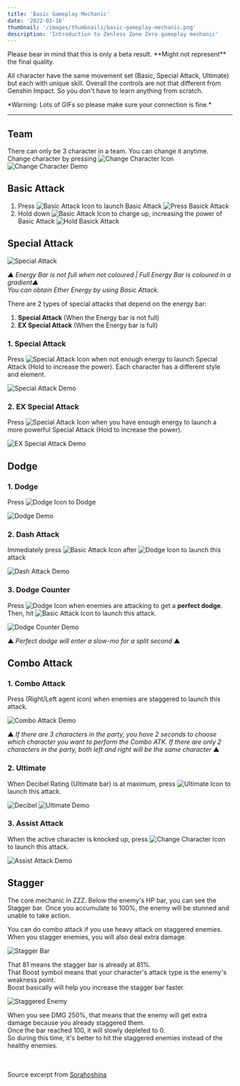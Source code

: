 ```yaml
---
title: 'Basic Gameplay Mechanic'
date: '2022-01-16'
thumbnail: '/images/thumbnails/basic-gameplay-mechanic.png'
description: 'Introduction to Zenless Zone Zero gameplay mechanic'
---
```


<p className="text-center">
  Please bear in mind that this is only a beta result. **Might not represent** the final quality.
</p>

All character have the same movement set (Basic, Special Attack, Ultimate) but each with unique skill.
Overall the controls are not that different from Genshin Impact. So you don't have to learn anything from scratch.

<p className="text-center">
  *Warning: Lots of GIFs so please make sure your connection is fine.*
</p>

<hr />

## Team
There can only be 3 character in a team. You can change it anytime. Change character by pressing <img className="inline mx-2" src="/icons/Change Character Icon.png" alt="Change Character Icon" />
<img className="mx-auto rounded-lg"  src="/images/posts/change-character-demo.gif" alt="Change Character Demo" />

## Basic Attack
<ol>
  <li>
    Press <img className="inline mx-2 my-0" src="/icons/Basic Attack Icon.png" alt="Basic Attack Icon" /> to launch Basic Attack
    <img className="mx-auto rounded-lg" src="/images/posts/press-basic-attack.gif" alt="Press Basick Attack" />
  </li>
  <li>
    Hold down <img className="inline mx-2 my-0" src="/icons/Basic Attack Icon.png" alt="Basic Attack Icon" /> to charge up, increasing the power of Basic Attack
    <img className="mx-auto rounded-lg" src="/images/posts/hold-basic-attack.gif" alt="Hold Basick Attack" />
  </li>
</ol>

## Special Attack

<img className="mx-auto rounded-lg" src="/images/posts/special-attack.png" alt="Special Attack" />

<p className="text-center">
  <em>▲ Energy Bar is not full when not coloured | Full Energy Bar is coloured in a gradient▲</em> <br />
  <em>You can obtain Ether Energy by using Basic Attack.</em>
</p>

There are 2 types of special attacks that depend on the energy bar: 
1. **Special Attack** (When the Energy bar is not full)
2. **EX Special Attack** (When the Energy bar is full)

### 1. Special Attack
Press <img className="inline mx-2 my-0" src="/icons/Special Attack Icon.png" alt="Special Attack Icon" />
when not enough energy to launch Special Attack (Hold to increase the power).
Each character has a different style and element.

<img className="mx-auto rounded-lg" src="/images/posts/special-attack-demo.gif" alt="Special Attack Demo" />

### 2. EX Special Attack
Press <img className="inline mx-2 my-0" src="/icons/Special Attack Icon.png" alt="Special Attack Icon" /> 
when you have enough energy to launch a more powerful Special Attack (Hold to increase the power).

<img className="mx-auto rounded-lg" src="/images/posts/ex-special-attack-demo.gif" alt="EX Special Attack Demo" />

## Dodge

### 1. Dodge
Press <img className="inline mx-2 my-0" src="/icons/Dodge Icon.png" alt="Dodge Icon" /> to Dodge

<img className="mx-auto rounded-lg" src="/images/posts/dodge-demo.gif" alt="Dodge Demo" />

### 2. Dash Attack
Immediately press <img className="inline mx-2 my-0" src="/icons/Basic Attack Icon.png" alt="Basic Attack Icon" />
after <img className="inline mx-2 my-0" src="/icons/Dodge Icon.png" alt="Dodge Icon" /> to launch this attack

<img className="mx-auto rounded-lg" src="/images/posts/dash-attack-demo.gif" alt="Dash Attack Demo" />

### 3. Dodge Counter
Press <img className="inline mx-2 my-0" src="/icons/Dodge Icon.png" alt="Dodge Icon" />
when enemies  are attacking to get a **perfect dodge**. 
Then, hit <img className="inline mx-2 my-0" src="/icons/Basic Attack Icon.png" alt="Basic Attack Icon" /> 
to launch this attack.

<img className="mx-auto rounded-lg" src="/images/posts/dodge-counter-demo.gif" alt="Dodge Counter Demo" />
<p className="text-center">▲ <em>Perfect dodge will enter a slow-mo for a split second</em> ▲</p>

## Combo Attack

### 1. Combo Attack
Press (Right/Left agent icon) when enemies are staggered to launch this attack.

<img className="mx-auto rounded-lg" src="/images/posts/combo-attack-demo.gif" alt="Combo Attack Demo" />

<p className="text-center">
  ▲ <em>If there are 3 characters in the party, you have 2 seconds to choose which character you want to perform the Combo ATK. 
  If there are only 2 characters in the party, both left and right will be the same character</em> ▲
</p>

### 2. Ultimate
When Decibel Rating (Ultimate bar) is at maximum, press 
<img className="inline mx-2 my-0" src="/icons/Ultimate Icon.png" alt="Ultimate Icon" /> to launch this attack.

<img className="mx-auto rounded-lg" src="/images/posts/decibel.png" alt="Decibel" />
<img className="mx-auto rounded-lg" src="/images/posts/ultimate-demo.gif" alt="Ultimate Demo" />

### 3. Assist Attack
When the active character is knocked up, press 
<img className="inline mx-2" src="/icons/Change Character Icon.png" alt="Change Character Icon" /> to launch this attack.

<img className="mx-auto rounded-lg" src="/images/posts/assist-attack-demo.gif" alt="Assist Attack Demo" />

## Stagger

The core mechanic in ZZZ. Below the enemy's HP bar, you can see the Stagger bar. 
Once you accumulate to 100%, the enemy will be stunned and unable to take action.

You can do combo attack if you use heavy attack on staggered enemies.
When you stagger enemies, you will also deal extra damage.

<img className="mx-auto rounded-lg" src="/images/posts/stagger-bar.png" alt="Stagger Bar" />

That 81 means the stagger bar is already at 81%. \
That Boost symbol means that your character's attack type is the enemy's weakness point. \
Boost basically will help you increase the stagger bar faster.

<img className="mx-auto rounded-lg" src="/images/posts/staggered-enemy.png" alt="Staggered Enemy" />

When you see DMG 250%, that means that the enemy will get extra damage because you already staggered them. \
Once the bar reached 100, it will slowly depleted to 0. \
So during this time, it's better to hit the staggered enemies instead of the healthy enemies.

\
\
Source excerpt from [Sorahoshina](https://www.hoyolab.com/article/6659085)